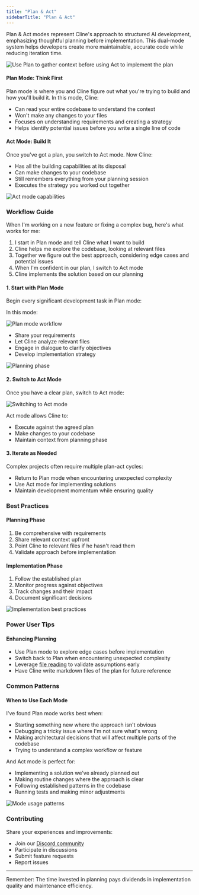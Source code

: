 ```yaml
---
title: "Plan & Act"
sidebarTitle: "Plan & Act"
---
```


Plan & Act modes represent Cline's approach to structured AI development, emphasizing thoughtful planning before implementation. This dual-mode system helps developers create more maintainable, accurate code while reducing iteration time.

<Frame>
	<img
		src="https://storage.googleapis.com/cline_public_images/docs/assets/planningThenActing%20(1).gif"
		alt="Use Plan to gather context before using Act to implement the plan"
	/>
</Frame>

#### Plan Mode: Think First

Plan mode is where you and Cline figure out what you're trying to build and how you'll build it. In this mode, Cline:

-   Can read your entire codebase to understand the context
-   Won't make any changes to your files
-   Focuses on understanding requirements and creating a strategy
-   Helps identify potential issues before you write a single line of code

#### Act Mode: Build It

Once you've got a plan, you switch to Act mode. Now Cline:

-   Has all the building capabilities at its disposal
-   Can make changes to your codebase
-   Still remembers everything from your planning session
-   Executes the strategy you worked out together

<Frame>
	<img src="https://storage.googleapis.com/cline_public_images/docs/assets/image%20(5).png" alt="Act mode capabilities" />
</Frame>

### Workflow Guide

When I'm working on a new feature or fixing a complex bug, here's what works for me:

1. I start in Plan mode and tell Cline what I want to build
2. Cline helps me explore the codebase, looking at relevant files
3. Together we figure out the best approach, considering edge cases and potential issues
4. When I'm confident in our plan, I switch to Act mode
5. Cline implements the solution based on our planning

#### 1. Start with Plan Mode

Begin every significant development task in Plan mode:

In this mode:

<Frame>
	<img src="https://storage.googleapis.com/cline_public_images/docs/assets/image%20(5)%20(1).png" alt="Plan mode workflow" />
</Frame>

-   Share your requirements
-   Let Cline analyze relevant files
-   Engage in dialogue to clarify objectives
-   Develop implementation strategy

<Frame>
	<img
		src="https://storage.googleapis.com/cline_public_images/docs/assets/image%20(2)%20(1)%20(1)%20(1).png"
		alt="Planning phase"
	/>
</Frame>

#### 2. Switch to Act Mode

Once you have a clear plan, switch to Act mode:

<Frame>
	<img src="https://storage.googleapis.com/cline_public_images/docs/assets/switching-to-act.gif" alt="Switching to Act mode" />
</Frame>

Act mode allows Cline to:

-   Execute against the agreed plan
-   Make changes to your codebase
-   Maintain context from planning phase

#### 3. Iterate as Needed

Complex projects often require multiple plan-act cycles:

-   Return to Plan mode when encountering unexpected complexity
-   Use Act mode for implementing solutions
-   Maintain development momentum while ensuring quality

### Best Practices

#### Planning Phase

1. Be comprehensive with requirements
2. Share relevant context upfront
3. Point Cline to relevant files if he hasn't read them
4. Validate approach before implementation

#### Implementation Phase

1. Follow the established plan
2. Monitor progress against objectives
3. Track changes and their impact
4. Document significant decisions

<Frame>
	<img
		src="https://storage.googleapis.com/cline_public_images/docs/assets/image%20(3)%20(1).png"
		alt="Implementation best practices"
	/>
</Frame>

### Power User Tips

#### Enhancing Planning

-   Use Plan mode to explore edge cases before implementation
-   Switch back to Plan when encountering unexpected complexity
-   Leverage [file reading](/features/at-mentions/file-mentions) to validate assumptions early
-   Have Cline write markdown files of the plan for future reference

### Common Patterns

#### When to Use Each Mode

I've found Plan mode works best when:

-   Starting something new where the approach isn't obvious
-   Debugging a tricky issue where I'm not sure what's wrong
-   Making architectural decisions that will affect multiple parts of the codebase
-   Trying to understand a complex workflow or feature

And Act mode is perfect for:

-   Implementing a solution we've already planned out
-   Making routine changes where the approach is clear
-   Following established patterns in the codebase
-   Running tests and making minor adjustments

<Frame>
	<img src="https://storage.googleapis.com/cline_public_images/docs/assets/image%20(6).png" alt="Mode usage patterns" />
</Frame>

### Contributing

Share your experiences and improvements:

-   Join our [Discord community](https://discord.gg/cline)
-   Participate in discussions
-   Submit feature requests
-   Report issues

---

Remember: The time invested in planning pays dividends in implementation quality and maintenance efficiency.
